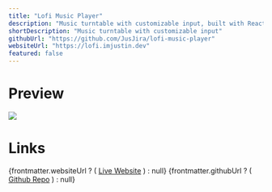 ```yaml
---
title: "Lofi Music Player"
description: "Music turntable with customizable input, built with ReactJs"
shortDescription: "Music turntable with customizable input"
githubUrl: "https://github.com/JusJira/lofi-music-player"
websiteUrl: "https://lofi.imjustin.dev"
featured: false
---
```


# Preview

<div class="flex items-center justify-center">
  <img src="/assets/images/lofi-music-player.png"></img>
</div>

# Links

<div class="flex flex-col">
  {frontmatter.websiteUrl ? (
    <a href={frontmatter.websiteUrl}>Live Website</a>
  ) : null}
  {frontmatter.githubUrl ? (
    <a href={frontmatter.githubUrl}>Github Repo</a>
  ) : null}
</div>
